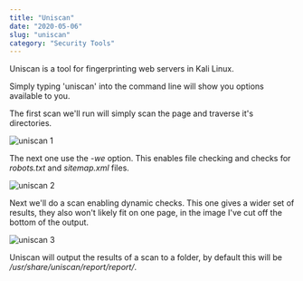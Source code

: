 ```yaml
---
title: "Uniscan"
date: "2020-05-06"
slug: "uniscan"
category: "Security Tools"
---
```


Uniscan is a tool for fingerprinting web servers in Kali Linux.

Simply typing 'uniscan' into the command line will show you options available to you.

The first scan we'll run will simply scan the page and traverse it's directories.

![uniscan 1](./uniscan1.png)

The next one use the *-we* option. This enables file checking and checks for *robots.txt* and *sitemap.xml* files.

![uniscan 2](./uniscan2.png)

Next we'll do a scan enabling dynamic checks. This one gives a wider set of results, they also won't likely fit on one page, in the image I've cut off the bottom of the output.

![uniscan 3](./uniscan3.png)

Uniscan will output the results of a scan to a folder, by default this will be */usr/share/uniscan/report/report/*.
